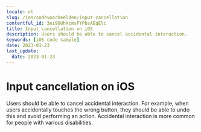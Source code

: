 ```yaml
---
locale: nl
slug: /ios/codevoorbeelden/input-cancellation
contentful_id: 3ei9OUhXcmsFYPbsAEqElc
title: Input cancellation on iOS
description: Users should be able to cancel accidental interaction.
keywords: [iOS code sample]
date: 2023-01-23
last_update:
  date: 2023-01-23
---
```


# Input cancellation on iOS

Users should be able to cancel accidental interaction. For example, when users accidentally touches the wrong button, they should be able to undo this and avoid performing an action. Accidental interaction is more common for people with various disabilities.

<CodeSample id="input-cancellation" locale="nl" platform="ios"/>

